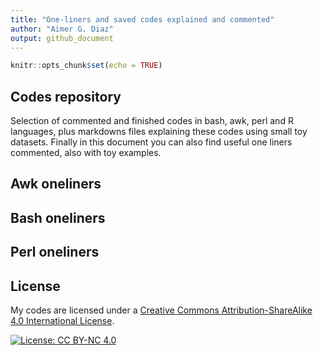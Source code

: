 ```yaml
---
title: "One-liners and saved codes explained and commented"
author: "Aimer G. Diaz"
output: github_document
---
```

<!---
Sintaxis propia de github markdown https://github.com/adam-p/markdown-here/wiki/Markdown-Cheatsheet
El tema de las licencias https://gist.github.com/lukas-h/2a5d00690736b4c3a7ba
Cuando lanze los paquetes tanto de deteccion de fragmentos como el script de reduccion de librerias https://docs.github.com/en/enterprise-server@2.22/packages/quickstart  


To edit the github page follow 
https://resources.github.com/whitepapers/github-and-rstudio/ 

Mejor guia para llegar hasta aca 
https://rubenfcasal.github.io/post/intro-bookdown/

Problems commiting , pushing and so on? 
https://stackoverflow.com/questions/5097456/throw-away-local-commits-in-git
--->
```r
knitr::opts_chunk$set(echo = TRUE)
```
## Codes repository

Selection of commented and finished codes in bash, awk, perl and R languages, plus markdowns files explaining these codes using small toy datasets. Finally in this document you can also find useful one liners commented, also with toy examples. 

## Awk oneliners 




## Bash oneliners




## Perl oneliners 
<!-- https://stackoverflow.com/questions/45857934/executing-perl-6-code-in-rmarkdown-->

## License 

My codes are licensed under a [Creative Commons Attribution-ShareAlike 4.0 International License](https://creativecommons.org/licenses/by-nc/4.0/).

[![License: CC BY-NC 4.0](https://licensebuttons.net/l/by-nc/4.0/80x15.png)](https://creativecommons.org/licenses/by-nc/4.0/)
